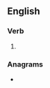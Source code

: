 ==English==

===Verb===
{{head|en|verb form}}

# {{en-third-person singular of|reorient}}

===Anagrams===
* {{anagrams|en|a=eeinorrst|Entre Ríos|orneriest}}